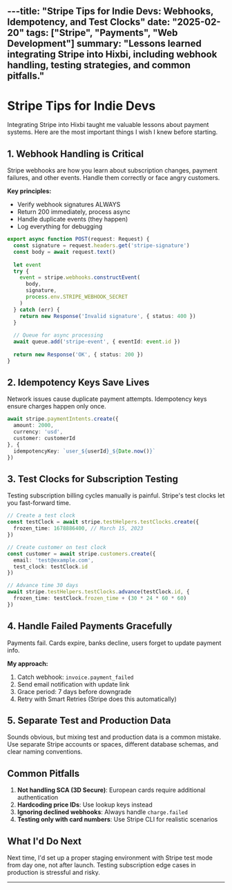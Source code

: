 ---title: "Stripe Tips for Indie Devs: Webhooks, Idempotency, and Test Clocks"
date: "2025-02-20"
tags: ["Stripe", "Payments", "Web Development"]
summary: "Lessons learned integrating Stripe into Hixbi, including webhook handling, testing strategies, and common pitfalls."
---

# Stripe Tips for Indie Devs

Integrating Stripe into Hixbi taught me valuable lessons about payment systems. Here are the most important things I wish I knew before starting.

## 1. Webhook Handling is Critical

Stripe webhooks are how you learn about subscription changes, payment failures, and other events. Handle them correctly or face angry customers.

**Key principles:**
- Verify webhook signatures ALWAYS
- Return 200 immediately, process async
- Handle duplicate events (they happen)
- Log everything for debugging

```typescript
export async function POST(request: Request) {
  const signature = request.headers.get('stripe-signature')
  const body = await request.text()
  
  let event
  try {
    event = stripe.webhooks.constructEvent(
      body,
      signature,
      process.env.STRIPE_WEBHOOK_SECRET
    )
  } catch (err) {
    return new Response('Invalid signature', { status: 400 })
  }
  
  // Queue for async processing
  await queue.add('stripe-event', { eventId: event.id })
  
  return new Response('OK', { status: 200 })
}
```

## 2. Idempotency Keys Save Lives

Network issues cause duplicate payment attempts. Idempotency keys ensure charges happen only once.

```typescript
await stripe.paymentIntents.create({
  amount: 2000,
  currency: 'usd',
  customer: customerId
}, {
  idempotencyKey: `user_${userId}_${Date.now()}`
})
```

## 3. Test Clocks for Subscription Testing

Testing subscription billing cycles manually is painful. Stripe's test clocks let you fast-forward time.

```typescript
// Create a test clock
const testClock = await stripe.testHelpers.testClocks.create({
  frozen_time: 1678886400, // March 15, 2023
})

// Create customer on test clock
const customer = await stripe.customers.create({
  email: 'test@example.com',
  test_clock: testClock.id
})

// Advance time 30 days
await stripe.testHelpers.testClocks.advance(testClock.id, {
  frozen_time: testClock.frozen_time + (30 * 24 * 60 * 60)
})
```

## 4. Handle Failed Payments Gracefully

Payments fail. Cards expire, banks decline, users forget to update payment info.

**My approach:**
1. Catch webhook: `invoice.payment_failed`
2. Send email notification with update link
3. Grace period: 7 days before downgrade
4. Retry with Smart Retries (Stripe does this automatically)

## 5. Separate Test and Production Data

Sounds obvious, but mixing test and production data is a common mistake. Use separate Stripe accounts or spaces, different database schemas, and clear naming conventions.

## Common Pitfalls

1. **Not handling SCA (3D Secure)**: European cards require additional authentication
2. **Hardcoding price IDs**: Use lookup keys instead
3. **Ignoring declined webhooks**: Always handle `charge.failed`
4. **Testing only with card numbers**: Use Stripe CLI for realistic scenarios

## What I'd Do Next

Next time, I'd set up a proper staging environment with Stripe test mode from day one, not after launch. Testing subscription edge cases in production is stressful and risky.

---

